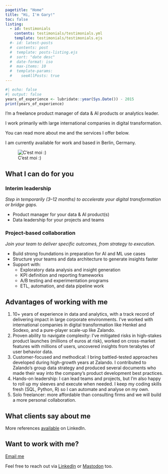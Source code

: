 ```yaml
---
pagetitle: "Home"
title: "Hi, I'm Gary!"
toc: false
listing:
  - id: testimonials
    contents: testimonials/testimonials.yml
    template: testimonials/testimonials.ejs
  #- id: latest-posts
  #  contents: post
  #  template: posts-listing.ejs
  #  sort: "date desc"
  #  date-format: iso
  #  max-items: 10
  #  template-params: 
  #    seeAllPosts: true
---
```



```r
#| echo: false
#| output: false
years_of_experience <- lubridate::year(Sys.Date()) - 2015
print(years_of_experience)
```

::: {.grid}

::: {.g-col-12 .g-col-sm-8}

::: {.font-size-lg}

I'm a freelance product manager of data & AI products or analytics leader.

I work primarily with large international companies in digital transformation.

You can read more about me and the services I offer below.

I am currently <span class="availability-status available animated"><span class="status-dot"></span>available</span> for work and based in Berlin, Germany.

<!--I am currently <span class="availability-status not-available"><span class="status-dot"></span>not available</span> for freelance work.-->

:::

:::

::: {.g-col-12 .g-col-sm-4}
![C'est moi :)](/profile-photo-square.jpg)
:::

:::


## What I can do for you

### Interim leadership

_Step in temporarily (3–12 months) to accelerate your digital transformation or bridge gaps._

- Product manager for your data & AI product(s)
- Data leadership for your projects and teams

### Project-based collaboration

_Join your team to deliver specific outcomes, from strategy to execution._

- Build strong foundations in preparation for AI and ML use cases
- Structure your teams and data architecture to generate insights faster
- Support with:
  - Exploratory data analysis and insight generation
  - KPI definition and reporting frameworks
  - A/B testing and experimentation programs
  - ETL, automation, and data pipeline work


## Advantages of working with me

1. 10+ years of experience in data and analytics, with a track record of delivering impact in large corporate environments. I’ve worked with international companies in digital transformation like Henkel and Sodexo, and a pure-player scale-up like Zalando.
1. Proven ability to navigate complexity: I’ve mitigated risks in high-stakes product launches (millions of euros at risk), worked on cross-market features with millions of users, uncovered insights from terabytes of user behavior data.
1. Customer-focused and methodical: I bring battled-tested approaches developed during high-growth years at Zalando. I contributed to Zalando’s group data strategy and produced several documents who made their way into the company’s product development best practices.
1. Hands-on leadership: I can lead teams and projects, but I’m also happy to roll up my sleeves and execute when needed. I keep my coding skills fresh (SQL, Python, R) so I can automate and analyse on my own.
1. Solo freelancer: more affordable than consulting firms and we will build a more personal collaboration.

## What clients say about me

::: {#testimonials}
:::

More references [available](https://www.linkedin.com/in/garytouet/details/recommendations/) on LinkedIn.

## Want to work with me?

<a class="btn btn-primary" href="mailto:garytouet@icloud.com" role="button">Email me</a>

Feel free to reach out via [LinkedIn](https://www.linkedin.com/in/garytouet/) or [Mastodon](https://mastodon.social/@garytouet) too.